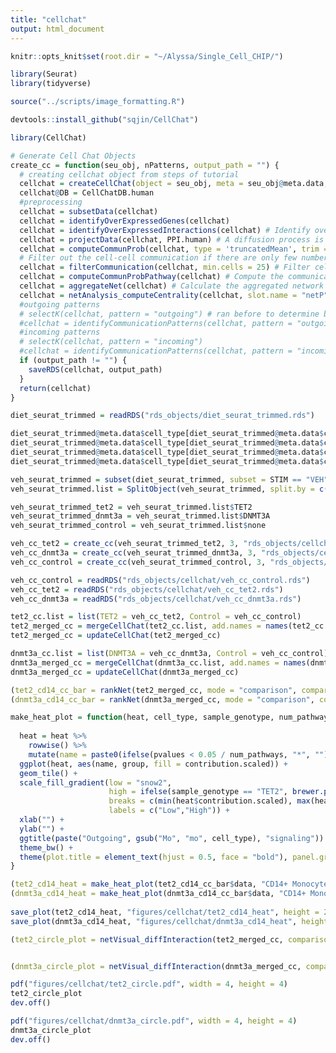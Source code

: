 ```yaml
---
title: "cellchat"
output: html_document
---
```


```r
knitr::opts_knit$set(root.dir = "~/Alyssa/Single_Cell_CHIP/")

library(Seurat)
library(tidyverse)

source("../scripts/image_formatting.R")
```

```r
devtools::install_github("sqjin/CellChat")
```

```r
library(CellChat)

# Generate Cell Chat Objects 
create_cc = function(seu_obj, nPatterns, output_path = "") {
  # creating cellchat object from steps of tutorial 
  cellchat = createCellChat(object = seu_obj, meta = seu_obj@meta.data, group.by = "cell_type") 
  cellchat@DB = CellChatDB.human
  #preprocessing
  cellchat = subsetData(cellchat)
  cellchat = identifyOverExpressedGenes(cellchat)
  cellchat = identifyOverExpressedInteractions(cellchat) # Identify over-expressed ligand-receptor interactions (pairs) within the used CellChatDB
  cellchat = projectData(cellchat, PPI.human) # A diffusion process is used to smooth genes’ expression values based on their neighbors’ defined in a high-confidence experimentally validated protein-protein network.
  cellchat = computeCommunProb(cellchat, type = 'truncatedMean', trim = 0.1) # calculating the average gene expression by discarding 10% from each end of the data 
  # Filter out the cell-cell communication if there are only few number of cells in certain cell groups
  cellchat = filterCommunication(cellchat, min.cells = 25) # Filter cell-cell communication if there are only few number of cells in certain cell groups
  cellchat = computeCommunProbPathway(cellchat) # Compute the communication probability on signaling pathway level by summarizing all related ligands/receptors
  cellchat = aggregateNet(cellchat) # Calculate the aggregated network by counting the number of links or summarizing the communication probability
  cellchat = netAnalysis_computeCentrality(cellchat, slot.name = "netP") # compute the network centrality scores allowing identification of dominant senders, receivers, mediators and influencers in all inferred communication networks 
  #outgoing patterns
  # selectK(cellchat, pattern = "outgoing") # ran before to determine best number for nPatterns 
  #cellchat = identifyCommunicationPatterns(cellchat, pattern = "outgoing", k = nPatterns)
  #incoming patterns
  # selectK(cellchat, pattern = "incoming")
  #cellchat = identifyCommunicationPatterns(cellchat, pattern = "incoming", k = nPatterns)
  if (output_path != "") {
    saveRDS(cellchat, output_path)
  }
  return(cellchat)
}

diet_seurat_trimmed = readRDS("rds_objects/diet_seurat_trimmed.rds")

diet_seurat_trimmed@meta.data$cell_type[diet_seurat_trimmed@meta.data$cell_type == "CD14 Monos"] = "CD14+ Monocytes"
diet_seurat_trimmed@meta.data$cell_type[diet_seurat_trimmed@meta.data$cell_type == "CD16 Monos"] = "CD16+ Monocytes"
diet_seurat_trimmed@meta.data$cell_type[diet_seurat_trimmed@meta.data$cell_type == "B"] = "B cells"
diet_seurat_trimmed@meta.data$cell_type[diet_seurat_trimmed@meta.data$cell_type == "NK"] = "NK cells"

veh_seurat_trimmed = subset(diet_seurat_trimmed, subset = STIM == "VEH")
veh_seurat_trimmed.list = SplitObject(veh_seurat_trimmed, split.by = c("MUTATION.GROUP"))

veh_seurat_trimmed_tet2 = veh_seurat_trimmed.list$TET2
veh_seurat_trimmed_dnmt3a = veh_seurat_trimmed.list$DNMT3A
veh_seurat_trimmed_control = veh_seurat_trimmed.list$none

veh_cc_tet2 = create_cc(veh_seurat_trimmed_tet2, 3, "rds_objects/cellchat/veh_cc_tet2.rds")
veh_cc_dnmt3a = create_cc(veh_seurat_trimmed_dnmt3a, 3, "rds_objects/cellchat/veh_cc_dnmt3a.rds")
veh_cc_control = create_cc(veh_seurat_trimmed_control, 3, "rds_objects/cellchat/veh_cc_control.rds")

```


```r
veh_cc_control = readRDS("rds_objects/cellchat/veh_cc_control.rds")
veh_cc_tet2 = readRDS("rds_objects/cellchat/veh_cc_tet2.rds")
veh_cc_dnmt3a = readRDS("rds_objects/cellchat/veh_cc_dnmt3a.rds")
```


```r
tet2_cc.list = list(TET2 = veh_cc_tet2, Control = veh_cc_control)
tet2_merged_cc = mergeCellChat(tet2_cc.list, add.names = names(tet2_cc.list))
tet2_merged_cc = updateCellChat(tet2_merged_cc)

dnmt3a_cc.list = list(DNMT3A = veh_cc_dnmt3a, Control = veh_cc_control)
dnmt3a_merged_cc = mergeCellChat(dnmt3a_cc.list, add.names = names(dnmt3a_cc.list))
dnmt3a_merged_cc = updateCellChat(dnmt3a_merged_cc)
```

```r
(tet2_cd14_cc_bar = rankNet(tet2_merged_cc, mode = "comparison", comparison = c(1,2), sources.use = "CD14+ Monocytes", signaling = c("IL1", "IL6", "SELPLG", "ITGB2", "PECAM1", "MIF", "GALECTIN"), do.stat = TRUE))
(dnmt3a_cd14_cc_bar = rankNet(dnmt3a_merged_cc, mode = "comparison", comparison = c(1,2), sources.use = "CD14+ Monocytes", signaling = c("IL1", "IL6", "SELPLG", "ITGB2", "PECAM1", "MIF", "GALECTIN"), do.stat = TRUE))


```


```r
make_heat_plot = function(heat, cell_type, sample_genotype, num_pathways) {
  
  heat = heat %>%
    rowwise() %>%
    mutate(name = paste0(ifelse(pvalues < 0.05 / num_pathways, "*", ""), name))
  ggplot(heat, aes(name, group, fill = contribution.scaled)) + 
  geom_tile() + 
  scale_fill_gradient(low = "snow2", 
                      high = ifelse(sample_genotype == "TET2", brewer.pal(6, "Paired")[4], brewer.pal(6, "Paired")[6]),
                      breaks = c(min(heat$contribution.scaled), max(heat$contribution.scaled)),
                      labels = c("Low","High")) +  
  xlab("") +
  ylab("") +
  ggtitle(paste("Outgoing", gsub("Mo", "mo", cell_type), "signaling")) + 
  theme_bw() +
  theme(plot.title = element_text(hjust = 0.5, face = "bold"), panel.grid.major = element_blank(), panel.grid.minor = element_blank(), legend.title = element_blank(), axis.text.x = element_text(angle = 45, hjust = 1))
}

(tet2_cd14_heat = make_heat_plot(tet2_cd14_cc_bar$data, "CD14+ Monocytes", "TET2", num_pathways = 7))
(dnmt3a_cd14_heat = make_heat_plot(dnmt3a_cd14_cc_bar$data, "CD14+ Monocytes", "DNMT3A", num_pathways = 7))
 
save_plot(tet2_cd14_heat, "figures/cellchat/tet2_cd14_heat", height = 2, width = 5)
save_plot(dnmt3a_cd14_heat, "figures/cellchat/dnmt3a_cd14_heat", height = 2, width = 5)

```






```r

(tet2_circle_plot = netVisual_diffInteraction(tet2_merged_cc, comparison = c("Control", "TET2"), weight.scale = T, measure = "weight", sources.use = c("CD14+ Monocytes"), targets.use = c("CD8+ T cells", "CD4+ T cells", "B cells", "NK cells", "CD16+ Monocytes", "Dendritic cells", "Erythroid-like cells", "Platelets"), color.use = rep("grey", 9), color.edge = c( brewer.pal(4, "Paired")[4], "grey")))


(dnmt3a_circle_plot = netVisual_diffInteraction(dnmt3a_merged_cc, comparison = c("Control", "DNMT3A"), weight.scale = T, measure = "weight", sources.use = c("CD14+ Monocytes"), targets.use = c("CD8+ T cells", "CD4+ T cells", "B cells", "NK cells", "CD16+ Monocytes", "Dendritic cells", "Erythroid-like cells", "Platelets"), color.use = rep("grey", 9), color.edge = c( brewer.pal(6, "Paired")[6], "grey")))

pdf("figures/cellchat/tet2_circle.pdf", width = 4, height = 4)
tet2_circle_plot
dev.off()

pdf("figures/cellchat/dnmt3a_circle.pdf", width = 4, height = 4)
dnmt3a_circle_plot
dev.off()

```

